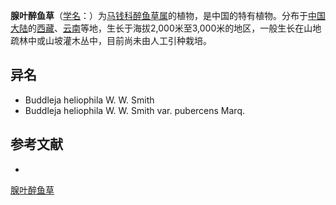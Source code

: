 {{Speciesbox
| name = 腺叶醉鱼草
| status = 
| status_system = 
| image =
| genus = Buddleja
| species = delavayi
| authority = Gagnep.
}}

'''腺叶醉鱼草'''（[[学名|学名]]：{{lang|la|''Buddleja delavayi''}}）为[[马钱科|马钱科]][[醉鱼草属|醉鱼草属]]的植物，是中国的特有植物。分布于[[中国大陆|中国大陆]]的[[西藏|西藏]]、[[云南|云南]]等地，生长于海拔2,000米至3,000米的地区，一般生长在山地疏林中或山坡灌木丛中，目前尚未由人工引种栽培。

== 异名 ==
* Buddleja heliophila W. W. Smith
* Buddleja heliophila W. W. Smith var. pubercens Marq.

== 参考文献 ==
<div class="references-small">
* {{cite web| url =http://www.bioinfo.cn/db05/KmzwSpecies.php?action=view&id=2669| title =腺叶醉鱼草| work =《中国高等植物数据库全库》| publisher =中国科学院微生物研究所| author =昆明植物研究所| accessdate =2009-02-23| deadurl =yes| archiveurl =https://web.archive.org/web/20160305064816/http://www.bioinfo.cn/db05/KmzwSpecies.php?action=view&id=2669| archivedate =2016-03-05}}
</div>
{{Taxonbar|from=Q4984627}}

[[Category:醉鱼草属|腺叶醉鱼草]]


{{植物小作品}}